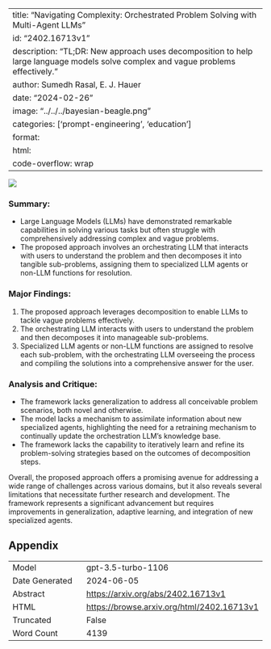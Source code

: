 
---
title: "Navigating Complexity: Orchestrated Problem Solving with Multi-Agent LLMs"
id: "2402.16713v1"
description: "TL;DR: New approach uses decomposition to help large language models solve complex and vague problems effectively."
author: Sumedh Rasal, E. J. Hauer
date: "2024-02-26"
image: "../../../bayesian-beagle.png"
categories: ['prompt-engineering', 'education']
format:
  html:
    code-overflow: wrap
---

![](../../../bayesian-beagle.png)

### **Summary:**
- Large Language Models (LLMs) have demonstrated remarkable capabilities in solving various tasks but often struggle with comprehensively addressing complex and vague problems.
- The proposed approach involves an orchestrating LLM that interacts with users to understand the problem and then decomposes it into tangible sub-problems, assigning them to specialized LLM agents or non-LLM functions for resolution.

### **Major Findings:**
1. The proposed approach leverages decomposition to enable LLMs to tackle vague problems effectively.
2. The orchestrating LLM interacts with users to understand the problem and then decomposes it into manageable sub-problems.
3. Specialized LLM agents or non-LLM functions are assigned to resolve each sub-problem, with the orchestrating LLM overseeing the process and compiling the solutions into a comprehensive answer for the user.

### **Analysis and Critique:**
- The framework lacks generalization to address all conceivable problem scenarios, both novel and otherwise.
- The model lacks a mechanism to assimilate information about new specialized agents, highlighting the need for a retraining mechanism to continually update the orchestration LLM’s knowledge base.
- The framework lacks the capability to iteratively learn and refine its problem-solving strategies based on the outcomes of decomposition steps.

Overall, the proposed approach offers a promising avenue for addressing a wide range of challenges across various domains, but it also reveals several limitations that necessitate further research and development. The framework represents a significant advancement but requires improvements in generalization, adaptive learning, and integration of new specialized agents.

## Appendix

|          |          |
|----------|----------|
| Model     | gpt-3.5-turbo-1106       |
| Date Generated     | 2024-06-05       |
| Abstract | [https://arxiv.org/abs/2402.16713v1](https://arxiv.org/abs/2402.16713v1)        |
| HTML     | [https://browse.arxiv.org/html/2402.16713v1](https://browse.arxiv.org/html/2402.16713v1)       |
| Truncated       | False       |
| Word Count       | 4139       |